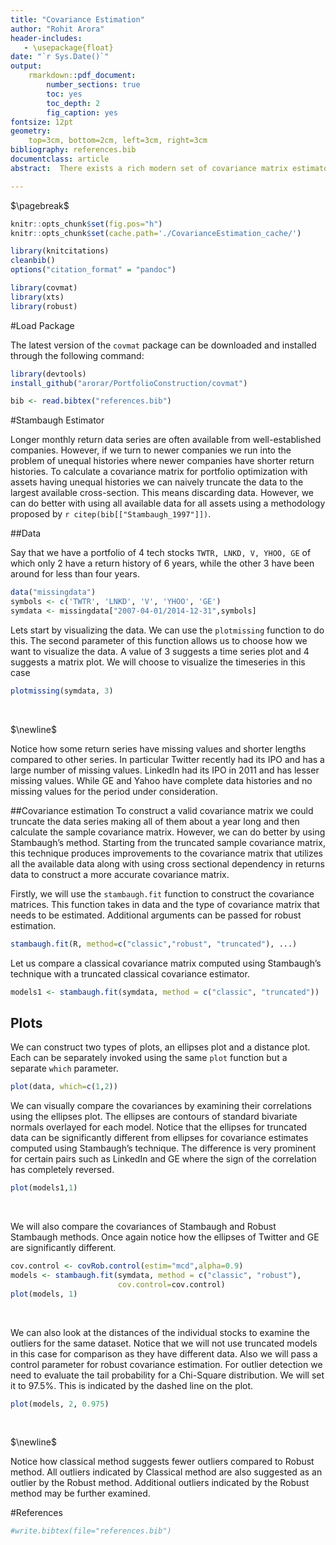 ```yaml
---
title: "Covariance Estimation"
author: "Rohit Arora"
header-includes:
   - \usepackage{float}
date: "`r Sys.Date()`"
output: 
    rmarkdown::pdf_document:
        number_sections: true
        toc: yes
        toc_depth: 2
        fig_caption: yes
fontsize: 12pt
geometry: 
    top=3cm, bottom=2cm, left=3cm, right=3cm
bibliography: references.bib
documentclass: article
abstract:  There exists a rich modern set of covariance matrix estimator methods for use in financial data. The purpose of $\texttt{covmat}$ package is to implement some of these techniques such that they are readily available to be used with appropriate financial data. The purpose of this vignette is to demonstrate the usage of functions implemented in the $\texttt{covmat}$ package.

---
```


$\pagebreak$

```r

knitr::opts_chunk$set(fig.pos="h")
knitr::opts_chunk$set(cache.path='./CovarianceEstimation_cache/')
```


```r
library(knitcitations)
cleanbib()
options("citation_format" = "pandoc")

library(covmat)
library(xts)
library(robust)
```

#Load Package

The latest version of the $\texttt{covmat}$ package can be downloaded and installed through the following command:
```r
library(devtools)
install_github("arorar/PortfolioConstruction/covmat")
```

```r
bib <- read.bibtex("references.bib")
```

#Stambaugh Estimator

Longer monthly return data series are often available from well-established companies. However, if we turn to newer companies we run into the problem of unequal histories where newer companies have shorter return histories. To calculate a covariance matrix for portfolio optimization with assets having unequal histories we can naively truncate the data to the largest available cross-section. This means discarding data. However, we can do better with using all available data for all assets using a methodology proposed by `r citep(bib[["Stambaugh_1997"]])`.

##Data

Say that we have a portfolio of 4 tech stocks $\texttt{TWTR, LNKD, V, YHOO, GE}$  of which only 2 have a return history of 6 years, while the other 3 have been around for less than four years. 

```r

data("missingdata")
symbols <- c('TWTR', 'LNKD', 'V', 'YHOO', 'GE')
symdata <- missingdata["2007-04-01/2014-12-31",symbols]

```

Lets start by visualizing the data. We can use the $\texttt{plotmissing}$ function to do this. The second parameter of this function allows us to choose how we want to visualize the data. A value of 3 suggests a time series plot and 4 suggests a matrix plot. We will choose to visualize the timeseries in this case


```r
plotmissing(symdata, 3)

```
\

$\newline$

Notice how some return series have missing values and shorter lengths compared to other series. In particular Twitter recently had its IPO and has a large number of missing values. LinkedIn had its IPO in 2011 and has lesser missing values. While GE and Yahoo have complete data histories and no missing values for the period under consideration.


##Covariance estimation
To construct a valid covariance matrix we could truncate the data series making all of them about a year long and then calculate the sample covariance matrix. However, we can do better by using Stambaugh's method. Starting from the truncated sample covariance matrix, this technique produces improvements to the covariance matrix that utilizes all the available data along with using cross sectional dependency in returns data to construct a more accurate covariance matrix.

Firstly, we will use the $\texttt{stambaugh.fit}$ function to construct the covariance matrices. This function takes in data and the type of covariance matrix that needs to be estimated. Additional arguments can be passed for robust estimation.

```r
stambaugh.fit(R, method=c("classic","robust", "truncated"), ...)
```

Let us compare a classical covariance matrix computed using Stambaugh's technique with a truncated classical covariance estimator.  

```r
models1 <- stambaugh.fit(symdata, method = c("classic", "truncated"))
```

## Plots

We can construct two types of plots, an ellipses plot and a distance plot. Each can be separately invoked using the same $\texttt{plot}$ function but a separate $\texttt{which}$ parameter.

```r
plot(data, which=c(1,2))
```

We can visually compare the covariances by examining their correlations using the ellipses plot. The ellipses are contours of standard bivariate normals overlayed for each model. Notice that the ellipses for truncated data can be significantly different from ellipses for covariance estimates computed using Stambaugh's technique. The difference is very prominent for certain pairs such as LinkedIn and GE where the sign of the correlation has completely reversed.


```r
plot(models1,1)
```
\

We will also compare the covariances of Stambaugh and Robust Stambaugh methods. Once again notice how the ellipses of Twitter and GE are significantly different.

```r
cov.control <- covRob.control(estim="mcd",alpha=0.9)
models <- stambaugh.fit(symdata, method = c("classic", "robust"), 
                        cov.control=cov.control)
plot(models, 1)
```
\

We can also look at the distances of the individual stocks to examine the outliers for the same dataset.  Notice that we will not use truncated models in this case for comparison as they have different data. Also we will pass a control parameter for robust covariance estimation. For outlier detection we need to evaluate the tail probability for a Chi-Square distribution. We will set it to 97.5%. This is indicated by the dashed line on the plot.


```r

plot(models, 2, 0.975)

```
\

$\newline$

Notice how classical method suggests fewer outliers compared to Robust method. All outliers indicated by Classical method are also suggested as an outlier by the Robust method. Additional outliers indicated by the Robust method may be further examined.


#References
```r
#write.bibtex(file="references.bib")
```
